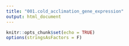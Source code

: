 ```yaml
---
title: "001.cold_acclimation_gene_expression"
output: html_document
---
```


```r
knitr::opts_chunk$set(echo = TRUE)
options(stringsAsFactors = F)
```


```r

```


